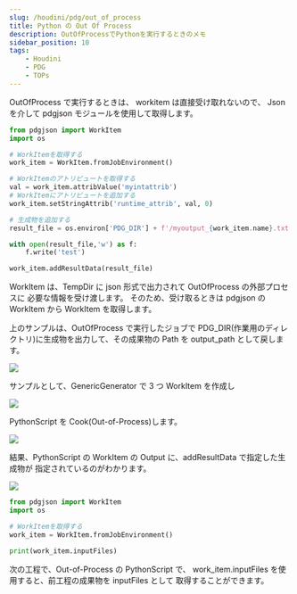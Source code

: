 ```yaml
---
slug: /houdini/pdg/out_of_process
title: Python の Out Of Process
description: OutOfProcessでPythonを実行するときのメモ
sidebar_position: 10
tags:
    - Houdini
    - PDG
    - TOPs
---
```


OutOfProcess で実行するときは、 workitem は直接受け取れないので、
Json を介して pdgjson モジュールを使用して取得します。

```python
from pdgjson import WorkItem
import os

# WorkItemを取得する
work_item = WorkItem.fromJobEnvironment()

# WorkItemのアトリビュートを取得する
val = work_item.attribValue('myintattrib')
# WorkItemにアトリビュートを追加する
work_item.setStringAttrib('runtime_attrib', val, 0)

# 生成物を追加する
result_file = os.environ['PDG_DIR'] + f'/myoutput_{work_item.name}.txt'

with open(result_file,'w') as f:
    f.write('test')

work_item.addResultData(result_file)
```

WorkItem は、TempDir に json 形式で出力されて OutOfProcess の外部プロセスに
必要な情報を受け渡します。
そのため、受け取るときは pdgjson の WorkItem から WorkItem を取得します。

上のサンプルは、OutOfProcess で実行したジョブで
PDG_DIR(作業用のディレクトリ)に生成物を出力して、その成果物の Path を
output_path として戻します。

![](https://gyazo.com/d294c4b8582364ecaf223643e20bdffe.png)

サンプルとして、GenericGenerator で 3 つ WorkItem を作成し

![](https://gyazo.com/3ad7f7bae506c4ae8dc7aa498ad5f5bd.png)

PythonScript を Cook(Out-of-Process)します。

![](https://gyazo.com/db7fce330375b34081ca8ab480065e89.png)

結果、PythonScript の WorkItem の Output に、addResultData で指定した生成物が
指定されているのがわかります。

![](https://gyazo.com/7c55750b668776e1821bf68ec038f026.png)

```python
from pdgjson import WorkItem
import os

# WorkItemを取得する
work_item = WorkItem.fromJobEnvironment()

print(work_item.inputFiles)
```

次の工程で、Out-of-Process の PythonScript で、
work_item.inputFiles を使用すると、前工程の成果物を inputFiles として
取得することができます。
